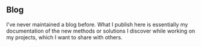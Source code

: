 
## Blog

I've never maintained a blog before. What I publish here is essentially my documentation of the new methods or solutions I discover while working on my projects, which I want to share with others.

<ContentList listType='blog' disabled />
